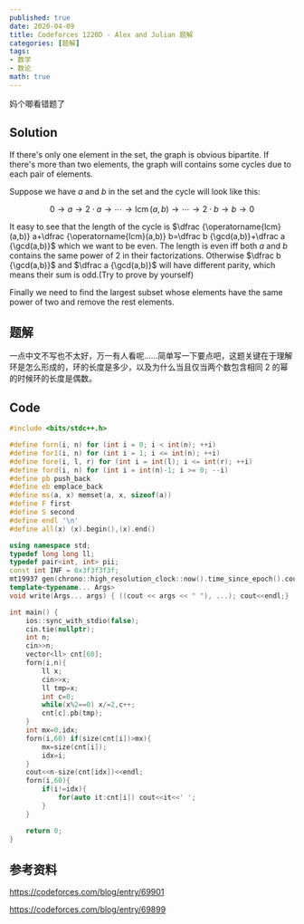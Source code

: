 ```yaml
---
published: true
date: 2020-04-09
title: Codeforces 1220D - Alex and Julian 题解
categories: [题解]
tags:
- 数学
- 数论
math: true
---
```

妈个唧看错题了

## Solution

If there's only one element in the set, the graph is obvious bipartite. If there's more than two elements, the graph will contains some cycles due to each pair of elements.

Suppose we have $a$ and $b$ in the set and the cycle will look like this: 

$$0\rightarrow a\rightarrow 2\cdot a \rightarrow\cdots \rightarrow \operatorname{lcm}(a,b)\rightarrow\cdots \rightarrow 2\cdot b \rightarrow b \rightarrow 0$$


It easy to see that the length of the cycle is $\dfrac {\operatorname{lcm}(a,b)} a+\dfrac {\operatorname{lcm}(a,b)} b=\dfrac b {\gcd(a,b)}+\dfrac a {\gcd(a,b)}$ which we want to be even. The length is even iff both $a$ and $b$ contains the same power of 2 in their factorizations. Otherwise $\dfrac b {\gcd(a,b)}$ and $\dfrac a {\gcd(a,b)}$ will have different parity, which means their sum is odd.(Try to prove by yourself)

Finally we need to find the largest subset whose elements have the same power of two and remove the rest elements.

## 题解

一点中文不写也不太好，万一有人看呢……简单写一下要点吧，这题关键在于理解环是怎么形成的，环的长度是多少，以及为什么当且仅当两个数包含相同 2 的幂的时候环的长度是偶数。

## Code

```cpp
#include <bits/stdc++.h>

#define forn(i, n) for (int i = 0; i < int(n); ++i)
#define for1(i, n) for (int i = 1; i <= int(n); ++i)
#define fore(i, l, r) for (int i = int(l); i <= int(r); ++i)
#define ford(i, n) for (int i = int(n)-1; i >= 0; --i)
#define pb push_back
#define eb emplace_back
#define ms(a, x) memset(a, x, sizeof(a))
#define F first
#define S second
#define endl '\n'
#define all(x) (x).begin(),(x).end()

using namespace std;
typedef long long ll;
typedef pair<int, int> pii;
const int INF = 0x3f3f3f3f;
mt19937 gen(chrono::high_resolution_clock::now().time_since_epoch().count());
template<typename... Args>
void write(Args... args) { ((cout << args << " "), ...); cout<<endl;}

int main() {
    ios::sync_with_stdio(false);
    cin.tie(nullptr);
	int n;
    cin>>n;
    vector<ll> cnt[60];
    forn(i,n){
        ll x;
        cin>>x;
        ll tmp=x;
        int c=0;
        while(x%2==0) x/=2,c++;
        cnt[c].pb(tmp);
    }
    int mx=0,idx;
    forn(i,60) if(size(cnt[i])>mx){
        mx=size(cnt[i]);
        idx=i;
    }
    cout<<n-size(cnt[idx])<<endl;
    forn(i,60){
        if(i!=idx){
            for(auto it:cnt[i]) cout<<it<<' ';
        }
    }

    return 0;
}
```

## 参考资料

https://codeforces.com/blog/entry/69901

https://codeforces.com/blog/entry/69899
